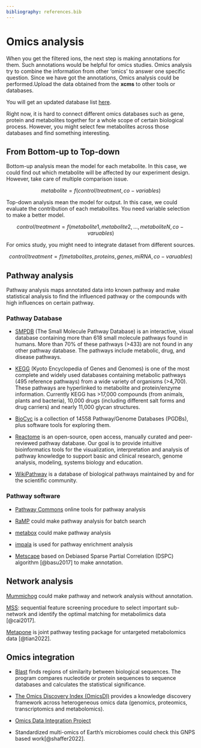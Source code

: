 ```yaml
---
bibliography: references.bib
---
```


# Omics analysis

When you get the filtered ions, the next step is making annotations for them. Such annotations would be helpful for omics studies. Omics analysis try to combine the information from other 'omics' to answer one specific question. Since we have got the annotations, Omics analysis could be performed.Upload the data obtained from the **xcms** to other tools or databases.

You will get an updated database list [here](http://metabolomicssociety.org/resources/metabolomics-databases).

Right now, it is hard to connect different omics databases such as gene, protein and metabolites together for a whole scope of certain biological process. However, you might select few metabolites across those databases and find something interesting.

## From Bottom-up to Top-down

Bottom-up analysis mean the model for each metabolite. In this case, we could find out which metabolite will be affected by our experiment design. However, take care of multiple comparison issue.

$$
metabolite = f(control/treatment, co-variables)
$$

Top-down analysis mean the model for output. In this case, we could evaluate the contribution of each metabolites. You need variable selection to make a better model.

$$
control/treatment = f(metabolite 1,metabolite 2,...,metaboliteN,co-varuables)
$$

For omics study, you might need to integrate dataset from different sources.

$$
control/treatment = f(metabolites, proteins, genes, miRNA,co-varuables)
$$

## Pathway analysis

Pathway analysis maps annotated data into known pathway and make statistical analysis to find the influenced pathway or the compounds with high influences on certain pathway.

### Pathway Database

-   [SMPDB](http://smpdb.ca/view) (The Small Molecule Pathway Database) is an interactive, visual database containing more than 618 small molecule pathways found in humans. More than 70% of these pathways (\>433) are not found in any other pathway database. The pathways include metabolic, drug, and disease pathways.

-   [KEGG](https://www.genome.jp/kegg/) (Kyoto Encyclopedia of Genes and Genomes) is one of the most complete and widely used databases containing metabolic pathways (495 reference pathways) from a wide variety of organisms (\>4,700). These pathways are hyperlinked to metabolite and protein/enzyme information. Currently KEGG has \>17,000 compounds (from animals, plants and bacteria), 10,000 drugs (including different salt forms and drug carriers) and nearly 11,000 glycan structures.

-   [BioCyc](https://biocyc.org/) is a collection of 14558 Pathway/Genome Databases (PGDBs), plus software tools for exploring them.

-   [Reactome](https://reactome.org/what-is-reactome) is an open-source, open access, manually curated and peer-reviewed pathway database. Our goal is to provide intuitive bioinformatics tools for the visualization, interpretation and analysis of pathway knowledge to support basic and clinical research, genome analysis, modeling, systems biology and education.

-   [WikiPathway](https://www.wikipathways.org/index.php/WikiPathways) is a database of biological pathways maintained by and for the scientific community.

### Pathway software

-   [Pathway Commons](http://www.pathwaycommons.org/) online tools for pathway analysis

-   [RaMP](https://github.com/Mathelab/RaMP-DB) could make pathway analysis for batch search

-   [metabox](https://github.com/kwanjeeraw/metabox) could make pathway analysis

-   [impala](http://impala.molgen.mpg.de/) is used for pathway enrichment analysis

-   [Metscape](http://metscape.med.umich.edu/) based on Debiased Sparse Partial Correlation (DSPC) algorithm [@basu2017] to make annotation.

## Network analysis

[Mummichog](https://code.google.com/archive/p/atcg/wikis/mummichog_for_metabolomics.wiki) could make pathway and network analysis without annotation.

[MSS](http://web1.sph.emory.edu/users/tyu8/MSS): sequential feature screening procedure to select important sub-network and identify the optimal matching for metabolimics data [@cai2017].

[Metapone](https://bioconductor.org/packages/devel/bioc/html/metapone.html) is joint pathway testing package for untargeted metabolomics data [@tian2022].

## Omics integration

-   [Blast](https://blast.ncbi.nlm.nih.gov/Blast.cgi) finds regions of similarity between biological sequences. The program compares nucleotide or protein sequences to sequence databases and calculates the statistical significance.

-   [The Omics Discovery Index (OmicsDI)](https://www.omicsdi.org/) provides a knowledge discovery framework across heterogeneous omics data (genomics, proteomics, transcriptomics and metabolomics).

-   [Omics Data Integration Project](https://github.com/cran/mixOmics)

-   Standardized multi-omics of Earth's microbiomes could check this GNPS based work[@shaffer2022].
